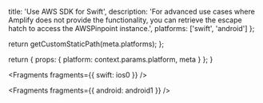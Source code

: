 
  title: 'Use AWS SDK for Swift',
  description:
    'For advanced use cases where Amplify does not provide the functionality, you can retrieve the escape hatch to access the AWSPinpoint instance.',
  platforms: ['swift', 'android']
};

  return getCustomStaticPath(meta.platforms);
};

  return {
    props: {
      platform: context.params.platform,
      meta
    }
  };
}


<Fragments fragments={{ swift: ios0 }} />


<Fragments fragments={{ android: android1 }} />
